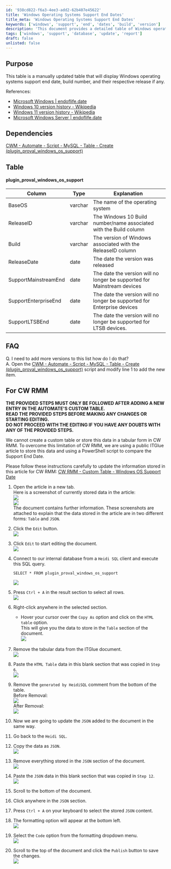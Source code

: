 ```yaml
---
id: '938cd822-f6a3-4ee3-add2-62b407e45622'
title: 'Windows Operating Systems Support End Dates'
title_meta: 'Windows Operating Systems Support End Dates'
keywords: ['windows', 'support', 'end', 'dates', 'build', 'version']
description: 'This document provides a detailed table of Windows operating systems, including their support end dates, build numbers, and release information. It serves as a reference for users looking to understand the lifecycle of various Windows versions and how to manage updates and support effectively.'
tags: ['windows', 'support', 'database', 'update', 'report']
draft: false
unlisted: false
---
```

## Purpose

This table is a manually updated table that will display Windows operating systems support end date, build number, and their respective release if any.

References:
- [Microsoft Windows | endoflife.date](https://endoflife.date/windows)
- [Windows 10 version history - Wikipedia](https://en.wikipedia.org/wiki/Windows_10_version_history)
- [Windows 11 version history - Wikipedia](https://en.wikipedia.org/wiki/Windows_11_version_history)
- [Microsoft Windows Server | endoflife.date](https://endoflife.date/windows-server)

## Dependencies

[CWM - Automate - Script - MySQL - Table - Create (plugin_proval_windows_os_support)](https://proval.itglue.com/DOC-5078775-11564131)

## Table

#### plugin_proval_windows_os_support

| Column                     | Type    | Explanation                                                                 |
|---------------------------|---------|-----------------------------------------------------------------------------|
| BaseOS                    | varchar | The name of the operating system                                            |
| ReleaseID                 | varchar | The Windows 10 Build number/name associated with the Build column          |
| Build                     | varchar | The version of Windows associated with the ReleaseID column                |
| ReleaseDate               | date    | The date the version was released                                          |
| SupportMainstreamEnd      | date    | The date the version will no longer be supported for Mainstream devices    |
| SupportEnterpriseEnd       | date    | The date the version will no longer be supported for Enterprise devices     |
| SupportLTSBEnd           | date    | The date the version will no longer be supported for LTSB devices.         |

## FAQ

Q. I need to add more versions to this list how do I do that?  
A. Open the [CWM - Automate - Script - MySQL - Table - Create (plugin_proval_windows_os_support)](https://proval.itglue.com/DOC-5078775-11564131) script and modify line 1 to add the new item.

## For CW RMM

**THE PROVIDED STEPS MUST ONLY BE FOLLOWED AFTER ADDING A NEW ENTRY IN THE AUTOMATE'S CUSTOM TABLE.**  
**READ THE PROVIDED STEPS BEFORE MAKING ANY CHANGES OR STARTING EDITING.**  
**DO NOT PROCEED WITH THE EDITING IF YOU HAVE ANY DOUBTS WITH ANY OF THE PROVIDED STEPS.**

We cannot create a custom table or store this data in a tabular form in CW RMM. To overcome this limitation of CW RMM, we are using a public ITGlue article to store this data and using a PowerShell script to compare the Support End Date.

Please follow these instructions carefully to update the information stored in this article for CW RMM: [CW RMM - Custom Table - Windows OS Support Date](https://proval.itglue.com/DOC-5078775-15739309)

1. Open the article in a new tab.  
   Here is a screenshot of currently stored data in the article:  
   ![](../../../static/img/plugin_proval_windows_os_support/image_1.png)  
   ![](../../../static/img/plugin_proval_windows_os_support/image_2.png)  
   The document contains further information. These screenshots are attached to explain that the data stored in the article are in two different forms: `Table` and `JSON`.

2. Click the `Edit` button.  
   ![](../../../static/img/plugin_proval_windows_os_support/image_3.png)  

3. Click `Edit` to start editing the document.  
   ![](../../../static/img/plugin_proval_windows_os_support/image_4.png)  

4. Connect to our internal database from a `Heidi SQL` client and execute this SQL query.  
   ```
   SELECT * FROM plugin_proval_windows_os_support
   ```  
   ![](../../../static/img/plugin_proval_windows_os_support/image_5.png)  

5. Press `Ctrl + A` in the result section to select all rows.  
   ![](../../../static/img/plugin_proval_windows_os_support/image_6.png)  

6. Right-click anywhere in the selected section.  
   - Hover your cursor over the `Copy As` option and click on the `HTML table` option.  
   This will give you the data to store in the `Table` section of the document.  
   ![](../../../static/img/plugin_proval_windows_os_support/image_7.png)  

7. Remove the tabular data from the ITGlue document.  
   ![](../../../static/img/plugin_proval_windows_os_support/image_8.png)  

8. Paste the `HTML Table` data in this blank section that was copied in `Step 6`.  
   ![](../../../static/img/plugin_proval_windows_os_support/image_9.png)  

9. Remove the `generated by HeidiSQL` comment from the bottom of the table.  
   Before Removal:  
   ![](../../../static/img/plugin_proval_windows_os_support/image_10.png)  
   After Removal:  
   ![](../../../static/img/plugin_proval_windows_os_support/image_11.png)  

10. Now we are going to update the `JSON` added to the document in the same way.  

11. Go back to the `Heidi SQL`.  

12. Copy the data as `JSON`.  
   ![](../../../static/img/plugin_proval_windows_os_support/image_12.png)  

13. Remove everything stored in the `JSON` section of the document.  
   ![](../../../static/img/plugin_proval_windows_os_support/image_13.png)  

14. Paste the `JSON` data in this blank section that was copied in `Step 12`.  
   ![](../../../static/img/plugin_proval_windows_os_support/image_14.png)  

15. Scroll to the bottom of the document.  

16. Click anywhere in the `JSON` section.  

17. Press `Ctrl + A` on your keyboard to select the stored `JSON` content.  

18. The formatting option will appear at the bottom left.  
   ![](../../../static/img/plugin_proval_windows_os_support/image_15.png)  

19. Select the `Code` option from the formatting dropdown menu.  
   ![](../../../static/img/plugin_proval_windows_os_support/image_16.png)  

20. Scroll to the top of the document and click the `Publish` button to save the changes.  
   ![](../../../static/img/plugin_proval_windows_os_support/image_17.png)  












